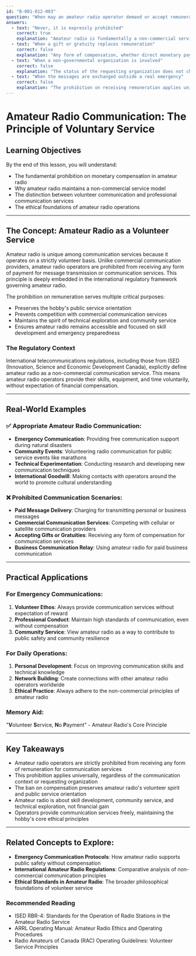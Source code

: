 ```yaml
---
id: "B-001-012-003"
question: "When may an amateur radio operator demand or accept remuneration for exchanging messages?"
answers:
  - text: "Never, it is expressly prohibited"
    correct: true
    explanation: "Amateur radio is fundamentally a non-commercial service where operators are prohibited from receiving payment for communication services. This prohibition is designed to maintain the volunteer, public service nature of amateur radio and prevent it from competing with commercial communication services. The regulatory framework ensures amateur radio remains a hobby focused on skill development, emergency communication, and technical exploration."
  - text: "When a gift or gratuity replaces remuneration"
    correct: false
    explanation: "Any form of compensation, whether direct monetary payment, gift, or gratuity, is prohibited under amateur radio regulations. The intent is to maintain the pure volunteer spirit of the service and prevent any commercialization of amateur radio communications, regardless of the form of compensation."
  - text: "When a non-governmental organization is involved"
    correct: false
    explanation: "The status of the requesting organization does not change the fundamental prohibition on receiving payment. Even for non-governmental organizations, amateur radio operators must provide communication services voluntarily without expectation of compensation or reward."
  - text: "When the messages are exchanged outside a real emergency"
    correct: false
    explanation: "The prohibition on receiving remuneration applies universally across all amateur radio communications, whether during emergencies or routine operations. Amateur radio operators are expected to provide communication services freely in all circumstances."
---
```


# Amateur Radio Communication: The Principle of Voluntary Service

## Learning Objectives
By the end of this lesson, you will understand:
- The fundamental prohibition on monetary compensation in amateur radio
- Why amateur radio maintains a non-commercial service model
- The distinction between volunteer communication and professional communication services
- The ethical foundations of amateur radio operations

---

## The Concept: Amateur Radio as a Volunteer Service

Amateur radio is unique among communication services because it operates on a strictly volunteer basis. Unlike commercial communication providers, amateur radio operators are prohibited from receiving any form of payment for message transmission or communication services. This principle is deeply embedded in the international regulatory framework governing amateur radio.

The prohibition on remuneration serves multiple critical purposes:
- Preserves the hobby's public service orientation
- Prevents competition with commercial communication services
- Maintains the spirit of technical exploration and community service
- Ensures amateur radio remains accessible and focused on skill development and emergency preparedness

### The Regulatory Context

International telecommunications regulations, including those from ISED (Innovation, Science and Economic Development Canada), explicitly define amateur radio as a non-commercial communication service. This means amateur radio operators provide their skills, equipment, and time voluntarily, without expectation of financial compensation.

---

## Real-World Examples

### ✅ Appropriate Amateur Radio Communication:
- **Emergency Communication**: Providing free communication support during natural disasters
- **Community Events**: Volunteering radio communication for public service events like marathons
- **Technical Experimentation**: Conducting research and developing new communication techniques
- **International Goodwill**: Making contacts with operators around the world to promote cultural understanding

### ❌ Prohibited Communication Scenarios:
- **Paid Message Delivery**: Charging for transmitting personal or business messages
- **Commercial Communication Services**: Competing with cellular or satellite communication providers
- **Accepting Gifts or Gratuities**: Receiving any form of compensation for communication services
- **Business Communication Relay**: Using amateur radio for paid business communication

---

## Practical Applications

### For Emergency Communications:
1. **Volunteer Ethos**: Always provide communication services without expectation of reward
2. **Professional Conduct**: Maintain high standards of communication, even without compensation
3. **Community Service**: View amateur radio as a way to contribute to public safety and community resilience

### For Daily Operations:
1. **Personal Development**: Focus on improving communication skills and technical knowledge
2. **Network Building**: Create connections with other amateur radio operators worldwide
3. **Ethical Practice**: Always adhere to the non-commercial principles of amateur radio

### Memory Aid:
"**V**olunteer **S**ervice, **N**o **P**ayment" - Amateur Radio's Core Principle

---

## Key Takeaways

- Amateur radio operators are strictly prohibited from receiving any form of remuneration for communication services
- This prohibition applies universally, regardless of the communication context or requesting organization
- The ban on compensation preserves amateur radio's volunteer spirit and public service orientation
- Amateur radio is about skill development, community service, and technical exploration, not financial gain
- Operators provide communication services freely, maintaining the hobby's core ethical principles

---

## Related Concepts to Explore:
- **Emergency Communication Protocols**: How amateur radio supports public safety without compensation
- **International Amateur Radio Regulations**: Comparative analysis of non-commercial communication principles
- **Ethical Standards in Amateur Radio**: The broader philosophical foundations of volunteer service

### Recommended Reading

- ISED RBR-4: Standards for the Operation of Radio Stations in the Amateur Radio Service
- ARRL Operating Manual: Amateur Radio Ethics and Operating Procedures
- Radio Amateurs of Canada (RAC) Operating Guidelines: Volunteer Service Principles